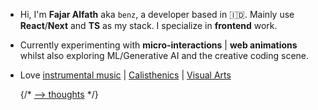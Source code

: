 - Hi, I'm **Fajar Alfath** aka <code>benz</code>, a developer based in <span className='text-2xl'>🇮🇩</span>. Mainly use **React**/**Next** and **TS** as my stack. I specialize in **frontend** work.
- Currently experimenting with **micro-interactions** | **web animations** whilst also exploring ML/Generative AI and the creative coding scene.
- Love <u>instrumental music</u> | <u>Calisthenics</u> | <u>Visual Arts</u>

  {/* [—> thoughts](https://meadow-licorice-87e.notion.site/Curated-List-of-Thoughts-84f05ec717a14cc080b472846ca3d252?pvs=4) */}
